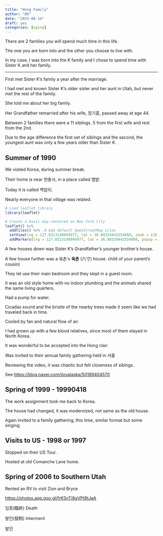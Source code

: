 ```yaml
---
title: "Hong Family"
author: "DK"
date: "2025-06-14"
draft: yes
categories: [aging]
---
```


There are 2 families you will spend much time in this life.

The one you are born into and the other you choose to live with.

In my case, I was born into the K family and I chose to spend time with Sister K and her family.

------------------------------------------------------------------------

First met Sister K's family a year after the marriage.

I had met and known Sister K's older sister and her aunt in Utah, but never met the rest of the family.

She told me about her big family.

Her Grandfather remarried after his wife, 정기홍, passed away at age 44.

Between 2 families there were a 11 siblings. 5 from the first wife and rest from the 2nd.

Due to the age difference the first set of siblings and the second, the youngest aunt was only a few years older than Sister K.

## Summer of 1990

We visited Korea, during summer break.

Their home is near 현충사, in a place called 뱀밭.

Today it is called 백암리.

Nearly everyone in that village was related.

```r
# Load leaflet library
library(leaflet)

# Create a basic map centered on New York City
leaflet() %>%
  addTiles() %>%  # Add default OpenStreetMap tiles
  setView(lng = 127.0313140994977, lat = 36.80324442554868, zoom = 13) %>%
  addMarkers(lng = 127.0313140994977, lat = 36.80324442554868, popup = "뱀밭")
```

A few houses down was Sister K's Grandfather's younger brother's house.

A few house further was a 육촌's **육촌** (六寸) house. child of your parent's cousin)

They let use their main bedroom and they slept in a guest room.

It was an old style home with no indoor plumbing and the animals shared the same living quarters.

Had a pump for water.

Cicadas sound and the bristle of the nearby trees made it seem like we had traveled back in time.

Cooled by fan and natural flow of air.

I had grown up with a few blood relatives, since most of them stayed in North Korea.

It was wonderful to be accepted into the Hong clan

Was invited to their annual family gathering held in 서울

Reviewing the video, it was chaotic but felt closeness of siblngs.

See <https://blog.naver.com/ilovalaska/50189404570>

## Spring of 1999 - 19990418

The work assignment took me back to Korea.

The house had changed, it was modernized, not same as the old house.

Again invited to a family gathering, this time, similar format but some singing

## Visits to US - 1998 or 1997

Stopped on their US Tour.

Hosted at old Comanche Lane home.

## Spring of 2006 to Southern Utah

Rented an RV to visit Zion and Bryce

<https://photos.app.goo.gl/frKSnTi8gVPt8tJaA>

임종(臨終) Death

발인(發靷) Interment

발인
